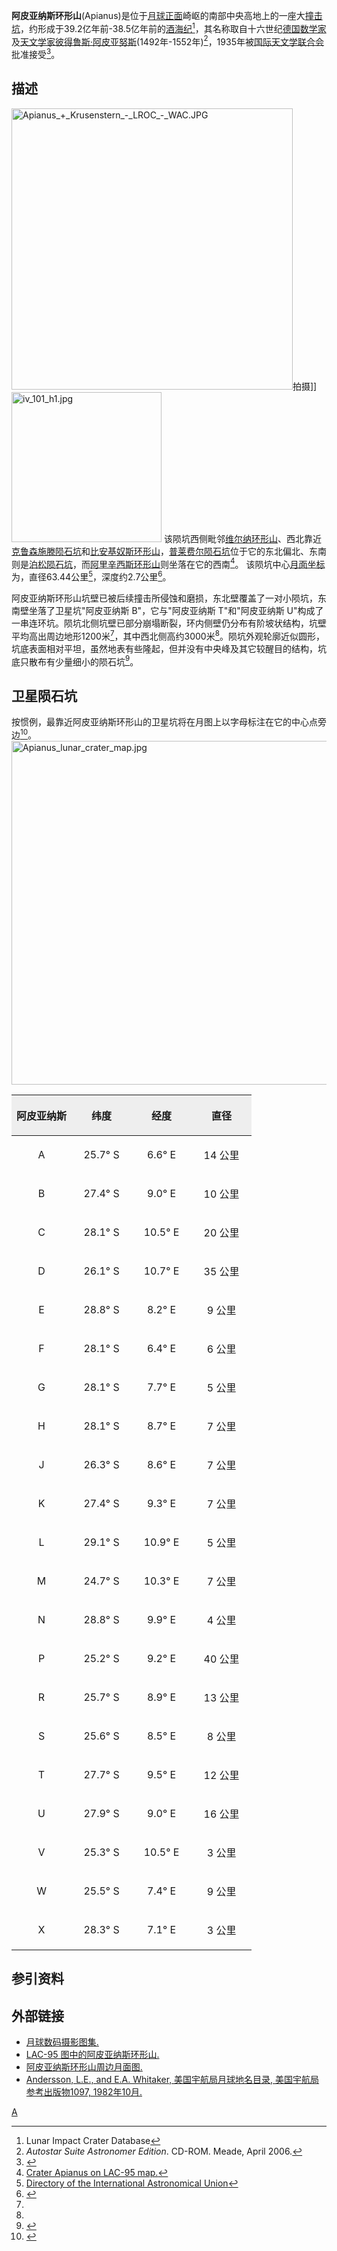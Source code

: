 {{lunar crater data|
 image=Apianus crater 4101 h1.jpg|240px|
 caption=月球轨道器4号拍摄的图像|
 latitude=26.96|
 N_or_S=S|
 longitude=7.87|
 E_or_W=E|
 diameter=63.44公里|
 depth=2.7公里|
 colong=356|
 eponym=[[彼得鲁斯·阿皮亚努斯|彼得鲁斯·阿皮亚努斯]]}}
'''阿皮亚纳斯环形山'''(Apianus)是位于[[月球正面|月球正面]]崎岖的南部中央高地上的一座大[[撞击坑|撞击坑]]，约形成于39.2亿年前-38.5亿年前的[[酒海纪|酒海纪]]<ref name=LICD>Lunar Impact Crater Database</ref>，其名称取自十六世纪[[德国|德国]][[数学家|数学家]]及[[天文学家|天文学家]][[彼得鲁斯·阿皮亚努斯|彼得鲁斯·阿皮亚努斯]](1492年-1552年)<ref name="a">''Autostar Suite Astronomer Edition''. CD-ROM. Meade, April 2006.</ref>，1935年被[[国际天文学联合会|国际天文学联合会]]批准接受<ref>{{cite book
 | author=M. A. Blagg
 | author2=K. Müller
 | author3=W. H. Wesley
 | author4=S. A. Saunder
 | author5=J. H. G. Franz
 | title=Named Lunar Formations
 | publisher=Percy Lund, Humphries & Co. Ltd.
 | location=London
 | date=1935 }}</ref>。

==描述==
[[Image:Apianus_+_Krusenstern_-_LROC_-_WAC.JPG|450px]]拍摄]]
[[Image:iv_101_h1.jpg|240px]]
该陨坑西侧毗邻[[维尔纳环形山|维尔纳环形山]]、西北靠近[[克鲁森施滕陨石坑|克鲁森施滕陨石坑]]和[[比安基奴斯环形山|比安基奴斯环形山]]，[[普莱费尔陨石坑|普莱费尔陨石坑]]位于它的东北偏北、东南则是[[泊松陨石坑|泊松陨石坑]]，而[[阿里辛西斯环形山|阿里辛西斯环形山]]则坐落在它的西南<ref>[http://planetarynames.wr.usgs.gov/images/Lunar/lac_95_wac.pdf Crater Apianus on LAC-95 map.]</ref>。
该陨坑中心[[月面坐标|月面坐标]]为{{Coord|26.96|S|7.87|E|globe:Moon|nogoogle=1|noosm=1}}，直径63.44公里<ref name="IAU">[http://planetarynames.wr.usgs.gov/Feature/320 Directory of the International Astronomical Union]</ref>，深度约2.7公里<ref>{{Cite web |url=http://fisherka.csolutionshosting.net/astronote/plan/craterdepth/html/CraterDepthFeatureNameWestfall.html |title=John E. Westfall's Atlas of the Lunar Terminator, Cambridge Univ. Press (2000) |accessdate=2016-09-18 |archive-date=2014-12-18 |archive-url=https://archive.today/20141218234310/http://fisherka.csolutionshosting.net/astronote/plan/craterdepth/html/CraterDepthFeatureNameWestfall.html |dead-url=yes }}</ref>。

阿皮亚纳斯环形山坑壁已被后续撞击所侵蚀和磨损，东北壁覆盖了一对小陨坑，东南壁坐落了卫星坑"阿皮亚纳斯 B"，它与"阿皮亚纳斯 T"和"阿皮亚纳斯 U"构成了一串连环坑。陨坑北侧坑壁已部分崩塌断裂，环内侧壁仍分布有阶坡状结构，坑壁平均高出周边地形1200米<ref name="LICD"/>，其中西北侧高约3000米<ref name="LICD"/>。陨坑外观轮廓近似圆形，坑底表面相对平坦，虽然地表有些隆起，但并没有中央峰及其它较醒目的结构，坑底只散布有少量细小的陨石坑<ref>{{cite book 
 | first=Antonín | last=Rükl | authorlink=Antonín Rükl
 | date=1990 | title=Atlas of the Moon
 | publisher=Kalmbach Books
 | isbn=0-913135-17-8 }}</ref>。

==卫星陨石坑==
按惯例，最靠近阿皮亚纳斯环形山的卫星坑将在月图上以字母标注在它的中心点旁边<ref>{{cite book 
 | author=Bussey, B. 
 | author-link=Ben Bussey 
 | author2=Spudis, P. 
 | author2-link=Paul Spudis 
 | date=2004 | title=The Clementine Atlas of the Moon
 | publisher=Cambridge University Press | location=New York
 | isbn=0-521-81528-2 }}</ref>。
[[Image:Apianus_lunar_crater_map.jpg|550px]]

{| class="wikitable"
!width="25%" style="background:#eeeeee;" |阿皮亚纳斯 
!width="25%" style="background:#eeeeee;" |纬度
!width="25%" style="background:#eeeeee;" |经度
!width="25%" style="background:#eeeeee;" |直径
|-
|align="center"|A
|align="center"|25.7° S
|align="center"|6.6° E
|align="center"|14 公里
|-
|align="center"|B
|align="center"|27.4° S
|align="center"|9.0° E
|align="center"|10 公里
|-
|align="center"|C
|align="center"|28.1° S
|align="center"|10.5° E
|align="center"|20 公里
|-
|align="center"|D
|align="center"|26.1° S
|align="center"|10.7° E
|align="center"|35 公里
|-
|align="center"|E
|align="center"|28.8° S
|align="center"|8.2° E
|align="center"|9 公里
|-
|align="center"|F
|align="center"|28.1° S
|align="center"|6.4° E
|align="center"|6 公里
|-
|align="center"|G
|align="center"|28.1° S
|align="center"|7.7° E
|align="center"|5 公里
|-
|align="center"|H
|align="center"|28.1° S
|align="center"|8.7° E
|align="center"|7 公里
|-
|align="center"|J
|align="center"|26.3° S
|align="center"|8.6° E
|align="center"|7 公里
|-
|align="center"|K
|align="center"|27.4° S
|align="center"|9.3° E
|align="center"|7 公里
|-
|align="center"|L
|align="center"|29.1° S
|align="center"|10.9° E
|align="center"|5 公里
|-
|align="center"|M
|align="center"|24.7° S
|align="center"|10.3° E
|align="center"|7 公里
|-
|align="center"|N
|align="center"|28.8° S
|align="center"|9.9° E
|align="center"|4 公里
|-
|align="center"|P
|align="center"|25.2° S
|align="center"|9.2° E
|align="center"|40 公里
|-
|align="center"|R
|align="center"|25.7° S
|align="center"|8.9° E
|align="center"|13 公里
|-
|align="center"|S
|align="center"|25.6° S
|align="center"|8.5° E
|align="center"|8 公里
|-
|align="center"|T
|align="center"|27.7° S
|align="center"|9.5° E
|align="center"|12 公里
|-
|align="center"|U
|align="center"|27.9° S
|align="center"|9.0° E
|align="center"|16 公里
|-
|align="center"|V
|align="center"|25.3° S
|align="center"|10.5° E
|align="center"|3 公里
|-
|align="center"|W
|align="center"|25.5° S
|align="center"|7.4° E
|align="center"|9 公里
|-
|align="center"|X
|align="center"|28.3° S
|align="center"|7.1° E
|align="center"|3 公里
|}{{clear}}

==参引资料==
{{Reflist}}

==外部链接==
* [http://www.lpi.usra.edu/resources/lunar_orbiter/bin/srch_nam.shtml?Apianus%7C0 月球数码摄影图集.]
* [http://www.lpi.usra.edu/resources/mapcatalog/LAC/lac95/ LAC-95 图中的阿皮亚纳斯环形山.]
* [http://www.lpi.usra.edu/resources/mapcatalog/usgs/I822/ 阿皮亚纳斯环形山周边月面图.]
* [http://planet4589.org/astro/lunar/RP-1097.pdf Andersson, L.E., and E.A. Whitaker, 美国宇航局月球地名目录, 美国宇航局参考出版物1097, 1982年10月.] {{Wayback|url=http://planet4589.org/astro/lunar/RP-1097.pdf |date=20141006125838 }}

[[Category:月球环形山|A]]
{{月球环形山 (A-B)}}